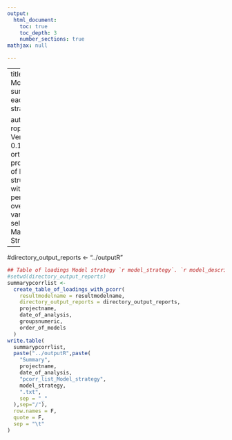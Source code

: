 ---
output:
  html_document:
    toc: true
    toc_depth: 3
    number_sections: true
mathjax: null

---

---
title: |
    | Model summary each strategy

author: |
    | roplspvs: Version 0.16.0
    | R orthogonal projections of latent structures with permutation over variable selection
    | Marika Strom
---

#directory_output_reports <- "../outputR"

```{r}
## Table of loadings Model strategy `r model_strategy`. `r model_description`
#setwd(directory_output_reports)
summarypcorrlist <-
  create_table_of_loadings_with_pcorr(
    resultmodelname = resultmodelname,
    directory_output_reports = directory_output_reports,
    projectname,
    date_of_analysis,
    groupsnumeric,
    order_of_models
  )
write.table(
  summarypcorrlist,
  paste("../outputR",paste(
    "Summary",
    projectname,
    date_of_analysis,
    "pcorr_list_Model_strategy",
    model_strategy,
    ".txt",
    sep = "_"
  ),sep="/"),
  row.names = F,
  quote = F,
  sep = "\t"
)


```
